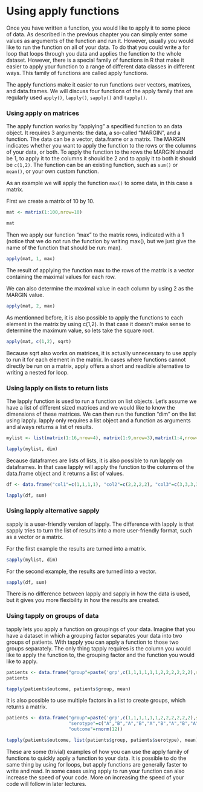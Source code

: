 # Using apply functions

Once you have written a function, you would like to apply it to some piece of data. As described in the previous chapter you can simply enter some values as arguments of the function and run it. However, usually you would like to run the function on all of your data. To do that you could write a for loop that loops through you data and applies the function to the whole dataset. However, there is a special family of functions in R that make it easier to apply your function to a range of different data classes in different ways. This family of functions are called apply functions.

The apply functions make it easier to run functions over vectors, matrixes, and data.frames. We will discuss four functions of the apply family that are regularly used `apply()`, `lapply()`, `sapply()` and `tapply()`.

### Using apply on matrices

The apply function works by "applying" a specified function to an data object. It requires 3 arguments: the data, a so-called "MARGIN", and a function. The data can be a vector, data.frame or a matrix. The MARGIN indicates whether you want to apply the function to the rows or the columns of your data, or both. To apply the function to the rows the MARGIN should be 1, to apply it to the columns it should be 2 and to apply it to both it should be `c(1,2)`. The function can be an existing function, such as `sum()` or `mean()`, or your own custom function.

As an example we will apply the function `max()` to some data, in this case a matrix.

First we create a matrix of 10 by 10.

```r
mat <- matrix(1:100,nrow=10)

mat
```

Then we apply our function "max" to the matrix rows, indicated with a 1 (notice that we do not run the function by writing max(), but we just give the name of the function that should be run: max).

```r
apply(mat, 1, max)
```

The result of applying the function max to the rows of the matrix is a vector containing the maximal values for each row.

We can also determine the maximal value in each column by using 2 as the MARGIN value.

```r
apply(mat, 2, max)

```

As mentionned before, it is also possible to apply the functions to each element in the matrix by using c(1,2). In that case it doesn't make sense to determine the maximum value, so lets take the square root.

```r
apply(mat, c(1,2), sqrt)

```

Because sqrt also works on matrices, it is actually unnecessary to use apply to run it for each element in the matrix. In cases where functions cannot directly be run on a matrix, apply offers a short and readible alternative to writing a nested for loop.

### Using lapply on lists to return lists

The lapply function is used to run a function on list objects. Let's assume we have a list of different sized matrices and we would like to know the dimensions of these matrices. We can then run the function "dim" on the list using lapply. lapply only requires a list object and a function as arguments and always returns a list of results.

```r
mylist <- list(matrix(1:16,nrow=4), matrix(1:9,nrow=3),matrix(1:4,nrow=2))

lapply(mylist, dim)
```

Because dataframes are lists of lists, it is also possible to run lapply on dataframes. In that case lapply will apply the function to the columns of the data.frame object and it returns a list of values.

```r
df <- data.frame("col1"=c(1,1,1,1), "col2"=c(2,2,2,2), "col3"=c(3,3,3,3))

lapply(df, sum)
```

### Using lapply alternative sapply

sapply is a user-friendly version of lapply. The difference with lapply is that sapply tries to turn the list of results into a more user-friendly format, such as a vector or a matrix.

For the first example the results are turned into a matrix.

```r
sapply(mylist, dim)
```

For the second example, the results are turned into a vector.

```r
sapply(df, sum)
```

There is no difference between lapply and sapply in how the data is used, but it gives you more flexibility in how the results are created.

### Using tapply on groups of data

tapply lets you apply a function on groupings of your data. Imagine that you have a dataset in which a grouping factor separates your data into two groups of patients. With tapply you can apply a function to those two groups separately. The only thing tapply requires is the column you would like to apply the function to, the grouping factor and the function you would like to apply.

```r

patients <- data.frame("group"=paste('grp',c(1,1,1,1,1,1,2,2,2,2,2,2),sep='-'), "outcome"=rnorm(12))
patients

tapply(patients$outcome, patients$group, mean)
```

It is also possible to use multiple factors in a list to create groups, which returns a matrix.

```r

patients <- data.frame("group"=paste('grp',c(1,1,1,1,1,1,2,2,2,2,2,2),sep='-'),
                       "serotype"=c("A","B","A","B","A","B","A","B","A","B","A","B"),
                       "outcome"=rnorm(12))

tapply(patients$outcome, list(patients$group, patients$serotype), mean)
```

These are some (trivial) examples of how you can use the apply family of functions to quickly apply a function to your data. It is possible to do the same thing by using for loops, but apply functions are generally faster to write and read. In some cases using apply to run your function can also increase the speed of your code. More on increasing the speed of your code will follow in later lectures.
